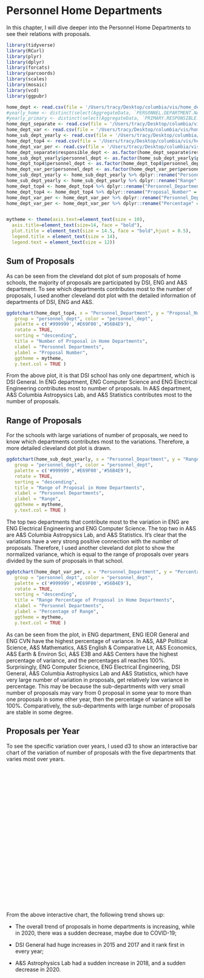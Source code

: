 # Personnel Home Departments

In this chapter, I will dive deeper into the Personnel Home Departments to see their relations with proposals.

```r
library(tidyverse)
library(RCurl)
library(plyr)
library(dplyr)
library(forcats)
library(parcoords)
library(scales)
library(mosaic)
library(vcd)
library(ggpubr)
```


```r
home_dept <- read.csv(file = '/Users/tracy/Desktop/columbia/vis/home_dept.csv',header = TRUE)
#yearly_home <- distinct(select(AggregateData, `PERSONNEL.DEPARTMENT.NAME`, year))
#yearly_primary <- distinct(select(AggregateData, `PRIMARY.RESPONSIBLE.DEPARTMENT.NAME`, year))
home_dept_separate <- read.csv(file = '/Users/tracy/Desktop/columbia/vis/home_dept_separate.csv',header = TRUE)
home_dept_var <- read.csv(file = '/Users/tracy/Desktop/columbia/vis/home_dept_var.csv',header = TRUE)
home_sub_dept_yearly <- read.csv(file = '/Users/tracy/Desktop/columbia/vis/home_sub_dept_yearly.csv',header = TRUE)
home_dept_top4 <- read.csv(file = '/Users/tracy/Desktop/columbia/vis/home_dept_top4.csv',header = TRUE)
home_dept_var_per <- read.csv(file = '/Users/tracy/Desktop/columbia/vis/home_dept_var_per.csv',header = TRUE)
home_dept_separate$responsible_dept <- as.factor(home_dept_separate$responsible_dept)
home_sub_dept_yearly$personnel_dept <- as.factor(home_sub_dept_yearly$personnel_dept)
home_dept_top4$personnel_dept <- as.factor(home_dept_top4$personnel_dept)
home_dept_var_per$personnel_dept <- as.factor(home_dept_var_per$personnel_dept)
home_sub_dept_yearly <- home_sub_dept_yearly %>% dplyr::rename("Personnel_Department" = `PERSONNEL.DEPARTMENT.NAME`)
home_sub_dept_yearly <- home_sub_dept_yearly %>% dplyr::rename("Range" = `range`)
home_dept_top4 <- home_dept_top4 %>% dplyr::rename("Personnel_Department" = `PERSONNEL.DEPARTMENT.NAME`)
home_dept_top4 <- home_dept_top4 %>% dplyr::rename("Proposal_Number" = `TITLE`)
home_dept_var_per <- home_dept_var_per %>% dplyr::rename("Personnel_Department" = `PERSONNEL.DEPARTMENT.NAME`)
home_dept_var_per <- home_dept_var_per %>% dplyr::rename("Percentage" = `per`)


mytheme <- theme(axis.text=element_text(size = 10),
  axis.title=element_text(size=14, face = "bold"),
  plot.title = element_text(size = 14.5, face = "bold",hjust = 0.5),
  legend.title = element_text(size = 14),
  legend.text = element_text(size = 12))
```

## Sum of Proposals

As can be seen from the cleveland dot plot of sum proposals of home schools, the majority of proposals are participated by DSI, ENG and A&S department. To see which departments contributes most to the number of proposals, I used another cleveland dot plot with the detailed information of departments of  DSI, ENG and A&S.

```r
ggdotchart(home_dept_top4, x = "Personnel_Department", y = "Proposal_Number",
   group = "personnel_dept", color = "personnel_dept",
   palette = c('#999999','#E69F00','#56B4E9'),
   rotate = TRUE,
   sorting = "descending",
   title = "Number of Proposal in Home Departments",
   xlabel = "Personnel Departments",
   ylabel = "Proposal Number",
   ggtheme = mytheme,
   y.text.col = TRUE )
```
From the above plot, it is that DSI school has only one department, which is DSI General. In ENG department, ENG Computer Science and ENG Electrical Engineering contributes most to number of proposals. In A&S department, A&S Columbia Astropysics Lab, and A&S Statistics contributes most to the number of proposals.

## Range of Proposals

For the schools with large variations of number of proposals, we need to know which departments contributes most to the variations. Therefore, a more detailed cleveland dot plot is drawn.

```r
ggdotchart(home_sub_dept_yearly, x = "Personnel_Department", y = "Range",
   group = "personnel_dept", color = "personnel_dept",
   palette = c('#999999','#E69F00','#56B4E9'),
   rotate = TRUE,
   sorting = "descending",
   title = "Range of Proposal in Home Departments",
   xlabel = "Personnel Departments",
   ylabel = "Range",
   ggtheme = mytheme,
   y.text.col = TRUE )
```

The top two departments that contribute most to the variation in ENG are ENG Electrical Engineering and ENG Computer Science. The top two in A&S are A&S Columbia Astropysics Lab, and A&S Statistics. It's clear that the variations have a very strong positive connection with the number of proposals. Therefore, I used another cleveland dot plot to show the normalized variance, which is equal to the range of proposals over years divided by the sum of proposals in that school. 


```r
ggdotchart(home_dept_var_per, x = "Personnel_Department", y = "Percentage",
   group = "personnel_dept", color = "personnel_dept",
   palette = c('#999999','#E69F00','#56B4E9'),
   rotate = TRUE,
   sorting = "descending",
   title = "Range Percentage of Proposal in Home Departments",
   xlabel = "Personnel Departments",
   ylabel = "Percentage of Range",
   ggtheme = mytheme,
   y.text.col = TRUE )
```

As can be seen from the plot, in ENG department, ENG IEOR General and ENG CVN have the highest percentage of variance. In A&S, A&P Political Science, A&S Mathematics, A&S English & Comparative Lit, A&S Economics, A&S Earth & Environ Sci, A&S E3B and A&S Centers have the highest percentage of variance, and the percentages all reaches 100%. Surprisingly, ENG Computer Science, ENG Electrical Engineering, DSI General, A&S Columbia Astrophysics Lab and A&S Statistics, which have very large number of variation in proposals, get relatively low variance in percentage. This may be because the sub-departments with very small number of proposals may vary from 0 proposal in some year to more than one proposals in some other year, then the percentage of variance will be 100%. Comparatively, the sub-departments with large number of proposals are stable in some degree.

## Proposals per Year

To see the specific variation over years, I used d3 to show an interactive bar chart of the variation of number of proposals with the five departments that varies most over years.

 <head>
    <title>home dept top 5</title>
    <link rel="stylesheet" href="styles.css">
    <script src="https://d3js.org/d3.v6.js"></script>
  </head>
  <body>
    <svg id = "first" width="700" height="440"></svg>
    <div id = "container"></div>
    <script src="scripts/homesubdept.js"></script>
  </body>


  
\
\

From the above interactive chart, the following trend shows up:\

  * The overall trend of proposals in home departments is increasing, while in 2020, there was a sudden decrease, maybe due to COVID-19;\
  
  * DSI General had huge increases in 2015 and 2017 and it rank first in every year;\
  
  * A&S Astrophysics Lab had a sudden increase in 2018, and a sudden decrease in 2020.
